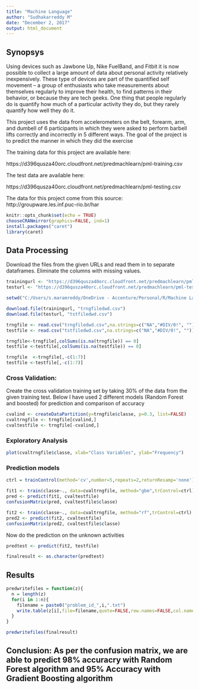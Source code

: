 ```yaml
---
title: "Machine Language"
author: "Sudhakarreddy M"
date: "December 2, 2017"
output: html_document
---
```

## Synopsys
Using devices such as Jawbone Up, Nike FuelBand, and Fitbit it is now possible to collect a large amount of data about personal activity relatively inexpensively. These type of devices are part of the quantified self movement – a group of enthusiasts who take measurements about themselves regularly to improve their health, to find patterns in their behavior, or because they are tech geeks. One thing that people regularly do is quantify how much of a particular activity they do, but they rarely quantify how well they do it. 

This project uses the data from accelerometers on the belt, forearm, arm, and dumbell of 6 participants in which they were asked to perform barbell lifts correctly and incorrectly in 5 different ways. The goal of the project is to predict the manner in which they did the exercise

The training data for this project are available here: 

https://d396qusza40orc.cloudfront.net/predmachlearn/pml-training.csv

The test data are available here:

https://d396qusza40orc.cloudfront.net/predmachlearn/pml-testing.csv

The data for this project come from this source: http://groupware.les.inf.puc-rio.br/har


```r
knitr::opts_chunk$set(echo = TRUE)
chooseCRANmirror(graphics=FALSE, ind=1)
install.packages("caret")
library(caret)
```

## Data Processing
Download the files from the given URLs and read them in to separate dataframes. Eliminate the columns with missing values.

```r

trainingurl <- "https://d396qusza40orc.cloudfront.net/predmachlearn/pml-training.csv"
testurl <- "https://d396qusza40orc.cloudfront.net/predmachlearn/pml-testing.csv"

setwd("C:/Users/s.maramreddy/OneDrive - Accenture/Personal/R/Machine Lang/")

download.file(trainingurl, "trngfiledwd.csv")
download.file(testurl, "tstfiledwd.csv")

trngfile <- read.csv("trngfiledwd.csv",na.strings=c("NA","#DIV/0!", ""))
testfile <- read.csv("tstfiledwd.csv",na.strings=c("NA","#DIV/0!", ""))

trngfile<-trngfile[,colSums(is.na(trngfile)) == 0]
testfile <-testfile[,colSums(is.na(testfile)) == 0]

trngfile  <-trngfile[,-c(1:7)]
testfile <-testfile[,-c(1:7)]

```

### Cross Validation:
Create the cross validation training set by taking 30% of the data from the given training test. 
Below I have used 2 different models (Random Forest and boosted) for prediction and comparison of accuracy

```r

cvalind <- createDataPartition(y=trngfile$classe, p=0.3, list=FALSE)
cvaltrngfile <- trngfile[cvalind,]
cvaltestfile <- trngfile[-cvalind,]
```

### Exploratory Analysis
```r

plot(cvaltrngfile$classe, xlab="Class Variables", ylab="Frequency")
```

### Prediction models

```r

ctrl = trainControl(method='cv',number=5,repeats=2,returnResamp='none')

fit1 <- train(classe~., data=cvaltrngfile, method="gbm",trControl=ctrl) 
pred <- predict(fit1, cvaltestfile)
confusionMatrix(pred, cvaltestfile$classe)

fit2 <- train(classe~., data=cvaltrngfile, method="rf",trControl=ctrl) 
pred2 <- predict(fit2, cvaltestfile)
confusionMatrix(pred2, cvaltestfile$classe)
```

Now do the prediction on the unknown activities

```r

predtest <- predict(fit2, testfile)

finalresult <- as.character(predtest)
```

## Results

```r
predwritefiles = function(z){
  n = length(z)
  for(i in 1:n){
    filename = paste0("problem_id_",i,".txt")
    write.table(z[i],file=filename,quote=FALSE,row.names=FALSE,col.names=FALSE)
  }
}

predwritefiles(finalresult)
```
## Conclusion: As per the confusion matrix, we are able to predict 98% accuracry with Random Forest algorithm and 95% Accuracy  with Gradient Boosting algorithm